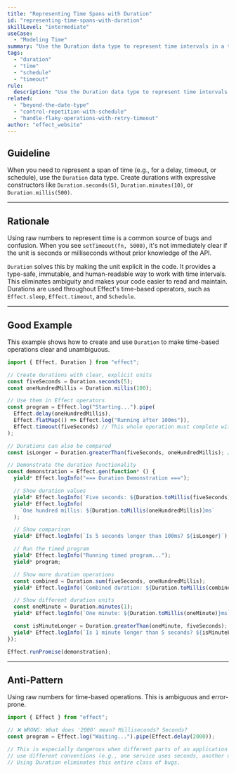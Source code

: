 ```yaml
---
title: "Representing Time Spans with Duration"
id: "representing-time-spans-with-duration"
skillLevel: "intermediate"
useCase:
  - "Modeling Time"
summary: "Use the Duration data type to represent time intervals in a type-safe, human-readable, and composable way."
tags:
  - "duration"
  - "time"
  - "schedule"
  - "timeout"
rule:
  description: "Use the Duration data type to represent time intervals instead of raw numbers."
related:
  - "beyond-the-date-type"
  - "control-repetition-with-schedule"
  - "handle-flaky-operations-with-retry-timeout"
author: "effect_website"
---
```


## Guideline

When you need to represent a span of time (e.g., for a delay, timeout, or schedule), use the `Duration` data type. Create durations with expressive constructors like `Duration.seconds(5)`, `Duration.minutes(10)`, or `Duration.millis(500)`.

---

## Rationale

Using raw numbers to represent time is a common source of bugs and confusion. When you see `setTimeout(fn, 5000)`, it's not immediately clear if the unit is seconds or milliseconds without prior knowledge of the API.

`Duration` solves this by making the unit explicit in the code. It provides a type-safe, immutable, and human-readable way to work with time intervals. This eliminates ambiguity and makes your code easier to read and maintain. Durations are used throughout Effect's time-based operators, such as `Effect.sleep`, `Effect.timeout`, and `Schedule`.

---

## Good Example

This example shows how to create and use `Duration` to make time-based operations clear and unambiguous.

```typescript
import { Effect, Duration } from "effect";

// Create durations with clear, explicit units
const fiveSeconds = Duration.seconds(5);
const oneHundredMillis = Duration.millis(100);

// Use them in Effect operators
const program = Effect.log("Starting...").pipe(
  Effect.delay(oneHundredMillis),
  Effect.flatMap(() => Effect.log("Running after 100ms")),
  Effect.timeout(fiveSeconds) // This whole operation must complete within 5 seconds
);

// Durations can also be compared
const isLonger = Duration.greaterThan(fiveSeconds, oneHundredMillis); // true

// Demonstrate the duration functionality
const demonstration = Effect.gen(function* () {
  yield* Effect.logInfo("=== Duration Demonstration ===");

  // Show duration values
  yield* Effect.logInfo(`Five seconds: ${Duration.toMillis(fiveSeconds)}ms`);
  yield* Effect.logInfo(
    `One hundred millis: ${Duration.toMillis(oneHundredMillis)}ms`
  );

  // Show comparison
  yield* Effect.logInfo(`Is 5 seconds longer than 100ms? ${isLonger}`);

  // Run the timed program
  yield* Effect.logInfo("Running timed program...");
  yield* program;

  // Show more duration operations
  const combined = Duration.sum(fiveSeconds, oneHundredMillis);
  yield* Effect.logInfo(`Combined duration: ${Duration.toMillis(combined)}ms`);

  // Show different duration units
  const oneMinute = Duration.minutes(1);
  yield* Effect.logInfo(`One minute: ${Duration.toMillis(oneMinute)}ms`);

  const isMinuteLonger = Duration.greaterThan(oneMinute, fiveSeconds);
  yield* Effect.logInfo(`Is 1 minute longer than 5 seconds? ${isMinuteLonger}`);
});

Effect.runPromise(demonstration);

```

---

## Anti-Pattern

Using raw numbers for time-based operations. This is ambiguous and error-prone.

```typescript
import { Effect } from "effect";

// ❌ WRONG: What does '2000' mean? Milliseconds? Seconds?
const program = Effect.log("Waiting...").pipe(Effect.delay(2000));

// This is especially dangerous when different parts of an application
// use different conventions (e.g., one service uses seconds, another uses milliseconds).
// Using Duration eliminates this entire class of bugs.
```